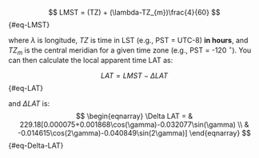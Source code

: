 
$$
LMST = (TZ) + (\lambda-TZ_{m})\frac{4}{60}
$${#eq-LMST}

where $\lambda$ is longitude, $TZ$ is time in LST (e.g., PST = UTC-8) **in hours**, and $TZ_{m}$ is the central meridian for a given time zone (e.g., PST = -120 $^{\circ}$).  You can then calculate the local apparent time LAT as:

$$
LAT = LMST-\Delta LAT
$${#eq-LAT}

and $\Delta LAT$ is:
$$
\begin{eqnarray}
\Delta LAT = & 229.18[0.000075+0.001868\cos(\gamma)-0.032077\sin(\gamma) \\
             & -0.014615\cos(2\gamma)-0.040849\sin(2\gamma)]
\end{eqnarray}
$${#eq-Delta-LAT}

